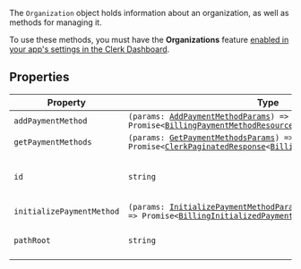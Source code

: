 The `Organization` object holds information about an organization, as well as methods for managing it.

To use these methods, you must have the **Organizations** feature [enabled in your app's settings in the Clerk Dashboard](/docs/guides/organizations/overview#enable-organizations-in-your-application).

## Properties

| Property                                                       | Type                                                                                                                                                                                                                                                      | Description                            |
| -------------------------------------------------------------- | --------------------------------------------------------------------------------------------------------------------------------------------------------------------------------------------------------------------------------------------------------- | -------------------------------------- |
| <a id="addpaymentmethod"></a> `addPaymentMethod`               | <code>(params: [AddPaymentMethodParams](add-payment-method-params.mdx)) => Promise\<[BillingPaymentMethodResource](billing-payment-method-resource.mdx)\></code>                                                                                          | -                                      |
| <a id="getpaymentmethods"></a> `getPaymentMethods`             | <code>(params: [GetPaymentMethodsParams](get-payment-methods-params.mdx)) => Promise\<[ClerkPaginatedResponse](/docs/reference/javascript/types/clerk-paginated-response)\<[BillingPaymentMethodResource](billing-payment-method-resource.mdx)\>\></code> | -                                      |
| <a id="id"></a> `id`                                           | `string`                                                                                                                                                                                                                                                  | The unique identifier of the resource. |
| <a id="initializepaymentmethod"></a> `initializePaymentMethod` | <code>(params: [InitializePaymentMethodParams](initialize-payment-method-params.mdx)) => Promise\<[BillingInitializedPaymentMethodResource](billing-initialized-payment-method-resource.mdx)\></code>                                                     | -                                      |
| <a id="pathroot"></a> `pathRoot`                               | `string`                                                                                                                                                                                                                                                  | The root path of the resource.         |
